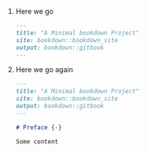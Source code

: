 1.  Here we go

    ``` .md
    ---
    title: "A Minimal bookdown Project"
    site: bookdown::bookdown_site
    output: bookdown::gitbook
    ---
    ```

2.  Here we go again

    ``` .md
    ---
    title: "A Minimal bookdown Project"
    site: bookdown::bookdown_site
    output: bookdown::gitbook
    ---

    # Preface {-}

    Some content
    ```
